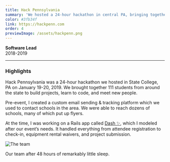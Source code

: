 ```yaml
---
title: Hack Pennsylvania
summary: 'We hosted a 24-hour hackathon in central PA, bringing together 111 students from around the state.'
color: #3fb34f
link: https://hackpenn.com
order: 4
previewImage: /assets/hackpenn.png
---
```


**Software Lead**\
2018-2019

---

### Highlights

Hack Pennsylvania was a 24-hour hackathon we hosted in State College, PA on January 19-20, 2019. We brought together 111 students from around the state to build projects, learn to code, and meet new people.

Pre-event, I created a custom email sending & tracking platform which we used to contact schools in the area. We were able to reach dozens of schools, many of which put up flyers.

At the time, I was working on a Rails app called [Dash ✨](/portfolio/dash), which I modeled after our event’s needs. It handled everything from attendee registration to check-in, equipment rental waivers, and project submission.

![The team](https://cdn.glitch.com/3d283e0f-19c4-4546-b0b2-223ec3a7dc23%2Fteam_extended.jpg?v=1565769234952)

Our team after 48 hours of remarkably little sleep.
